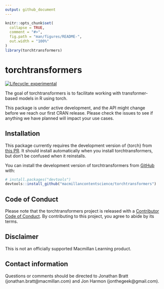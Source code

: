 ```yaml
---
output: github_document
---
```

<!-- README.md is generated from README.Rmd. Please edit that file -->

```r
knitr::opts_chunk$set(
  collapse = TRUE,
  comment = "#>",
  fig.path = "man/figures/README-",
  out.width = "100%"
)
library(torchtransformers)
```

# torchtransformers

<!-- badges: start -->
[![Lifecycle: experimental](https://img.shields.io/badge/lifecycle-experimental-orange.svg)](https://lifecycle.r-lib.org/articles/stages.html#experimental)
<!-- badges: end -->


The goal of torchtransformers is to facilitate working with transformer-based models in R using torch.

This package is under active development, and the API might change before we reach our first CRAN release.
Please check the issues to see if anything we have planned will impact your use cases.

## Installation

This package currently requires the development version of {torch} from [this PR](https://github.com/mlverse/torch/pull/828).
It should install automatically when you install torchtransformers, but don't be confused when it reinstalls.



You can install the development version of torchtransformers from [GitHub](https://github.com/) with:

``` r
# install.packages("devtools")
devtools::install_github("macmillancontentscience/torchtransformers")
```

## Code of Conduct

Please note that the torchtransformers project is released with a [Contributor Code of Conduct](https://contributor-covenant.org/version/2/0/CODE_OF_CONDUCT.html). By contributing to this project, you agree to abide by its terms.

## Disclaimer

This is not an officially supported Macmillan Learning product.

## Contact information

Questions or comments should be directed to Jonathan Bratt (jonathan.bratt@macmillan.com) and Jon Harmon (jonthegeek@gmail.com).
